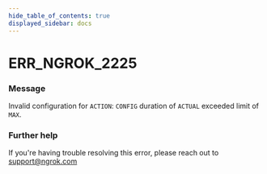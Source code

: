 ```yaml
---
hide_table_of_contents: true
displayed_sidebar: docs
---
```



# ERR_NGROK_2225

### Message

Invalid configuration for `ACTION`: `CONFIG` duration of `ACTUAL` exceeded limit of `MAX`.

<ErrorDetails error="err_ngrok_2225" />

### Further help

If you're having trouble resolving this error, please reach out to [support@ngrok.com](mailto:support@ngrok.com?subject=Help%20with%20ERR_NGROK_2225)

